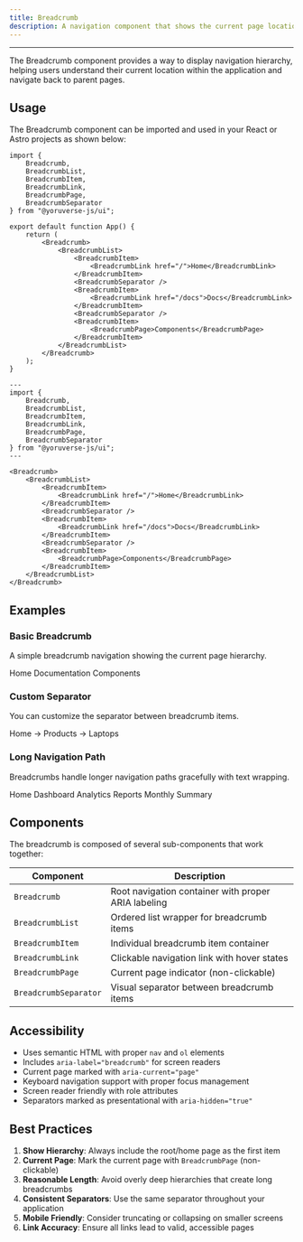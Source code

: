 ```yaml
---
title: Breadcrumb
description: A navigation component that shows the current page location within the application hierarchy.
---
```


---


The Breadcrumb component provides a way to display navigation hierarchy, helping users understand their current location within the application and navigate back to parent pages.

## Usage

The Breadcrumb component can be imported and used in your React or Astro projects as shown below:

```tsx
import { 
	Breadcrumb,
	BreadcrumbList,
	BreadcrumbItem,
	BreadcrumbLink,
	BreadcrumbPage,
	BreadcrumbSeparator
} from "@yoruverse-js/ui";

export default function App() {
	return (
		<Breadcrumb>
			<BreadcrumbList>
				<BreadcrumbItem>
					<BreadcrumbLink href="/">Home</BreadcrumbLink>
				</BreadcrumbItem>
				<BreadcrumbSeparator />
				<BreadcrumbItem>
					<BreadcrumbLink href="/docs">Docs</BreadcrumbLink>
				</BreadcrumbItem>
				<BreadcrumbSeparator />
				<BreadcrumbItem>
					<BreadcrumbPage>Components</BreadcrumbPage>
				</BreadcrumbItem>
			</BreadcrumbList>
		</Breadcrumb>
	);
}
```

```astro
---
import { 
	Breadcrumb,
	BreadcrumbList,
	BreadcrumbItem,
	BreadcrumbLink,
	BreadcrumbPage,
	BreadcrumbSeparator
} from "@yoruverse-js/ui";
---

<Breadcrumb>
	<BreadcrumbList>
		<BreadcrumbItem>
			<BreadcrumbLink href="/">Home</BreadcrumbLink>
		</BreadcrumbItem>
		<BreadcrumbSeparator />
		<BreadcrumbItem>
			<BreadcrumbLink href="/docs">Docs</BreadcrumbLink>
		</BreadcrumbItem>
		<BreadcrumbSeparator />
		<BreadcrumbItem>
			<BreadcrumbPage>Components</BreadcrumbPage>
		</BreadcrumbItem>
	</BreadcrumbList>
</Breadcrumb>
```

## Examples

### Basic Breadcrumb
A simple breadcrumb navigation showing the current page hierarchy.

<ComponentSnippet>
	<Breadcrumb>
		<BreadcrumbList>
			<BreadcrumbItem>
				<BreadcrumbLink href="/">Home</BreadcrumbLink>
			</BreadcrumbItem>
			<BreadcrumbSeparator />
			<BreadcrumbItem>
				<BreadcrumbLink href="/docs">Documentation</BreadcrumbLink>
			</BreadcrumbItem>
			<BreadcrumbSeparator />
			<BreadcrumbItem>
				<BreadcrumbPage>Components</BreadcrumbPage>
			</BreadcrumbItem>
		</BreadcrumbList>
	</Breadcrumb>
</ComponentSnippet>

### Custom Separator
You can customize the separator between breadcrumb items.

<ComponentSnippet>
	<Breadcrumb>
		<BreadcrumbList>
			<BreadcrumbItem>
				<BreadcrumbLink href="/">Home</BreadcrumbLink>
			</BreadcrumbItem>
			<BreadcrumbSeparator>→</BreadcrumbSeparator>
			<BreadcrumbItem>
				<BreadcrumbLink href="/products">Products</BreadcrumbLink>
			</BreadcrumbItem>
			<BreadcrumbSeparator>→</BreadcrumbSeparator>
			<BreadcrumbItem>
				<BreadcrumbPage>Laptops</BreadcrumbPage>
			</BreadcrumbItem>
		</BreadcrumbList>
	</Breadcrumb>
</ComponentSnippet>

### Long Navigation Path
Breadcrumbs handle longer navigation paths gracefully with text wrapping.

<ComponentSnippet>
	<Breadcrumb>
		<BreadcrumbList>
			<BreadcrumbItem>
				<BreadcrumbLink href="/">Home</BreadcrumbLink>
			</BreadcrumbItem>
			<BreadcrumbSeparator />
			<BreadcrumbItem>
				<BreadcrumbLink href="/dashboard">Dashboard</BreadcrumbLink>
			</BreadcrumbItem>
			<BreadcrumbSeparator />
			<BreadcrumbItem>
				<BreadcrumbLink href="/dashboard/analytics">Analytics</BreadcrumbLink>
			</BreadcrumbItem>
			<BreadcrumbSeparator />
			<BreadcrumbItem>
				<BreadcrumbLink href="/dashboard/analytics/reports">Reports</BreadcrumbLink>
			</BreadcrumbItem>
			<BreadcrumbSeparator />
			<BreadcrumbItem>
				<BreadcrumbPage>Monthly Summary</BreadcrumbPage>
			</BreadcrumbItem>
		</BreadcrumbList>
	</Breadcrumb>
</ComponentSnippet>

## Components

The breadcrumb is composed of several sub-components that work together:

| Component | Description |
|-----------|-------------|
| `Breadcrumb` | Root navigation container with proper ARIA labeling |
| `BreadcrumbList` | Ordered list wrapper for breadcrumb items |
| `BreadcrumbItem` | Individual breadcrumb item container |
| `BreadcrumbLink` | Clickable navigation link with hover states |
| `BreadcrumbPage` | Current page indicator (non-clickable) |
| `BreadcrumbSeparator` | Visual separator between breadcrumb items |

## Accessibility

- Uses semantic HTML with proper `nav` and `ol` elements
- Includes `aria-label="breadcrumb"` for screen readers
- Current page marked with `aria-current="page"`
- Keyboard navigation support with proper focus management
- Screen reader friendly with role attributes
- Separators marked as presentational with `aria-hidden="true"`

## Best Practices

1. **Show Hierarchy**: Always include the root/home page as the first item
2. **Current Page**: Mark the current page with `BreadcrumbPage` (non-clickable)
3. **Reasonable Length**: Avoid overly deep hierarchies that create long breadcrumbs
4. **Consistent Separators**: Use the same separator throughout your application
5. **Mobile Friendly**: Consider truncating or collapsing on smaller screens
6. **Link Accuracy**: Ensure all links lead to valid, accessible pages